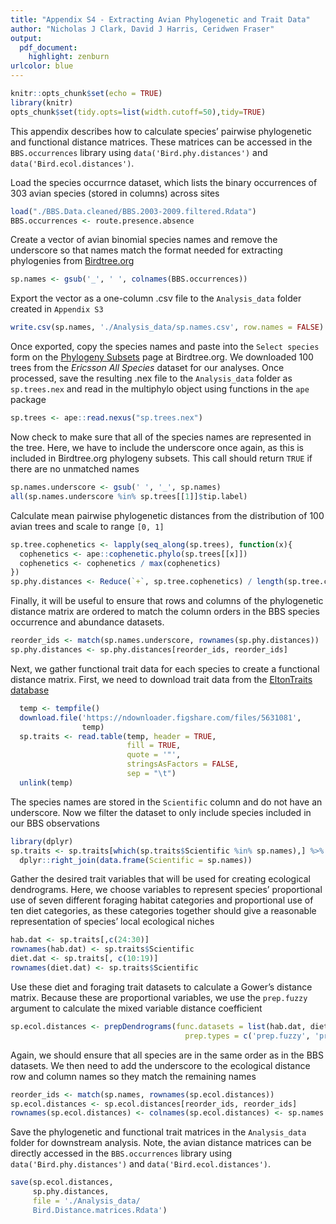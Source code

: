 ```yaml
---
title: "Appendix S4 - Extracting Avian Phylogenetic and Trait Data"
author: "Nicholas J Clark, David J Harris, Ceridwen Fraser"
output:
  pdf_document:
    highlight: zenburn
urlcolor: blue
---
```

```r
knitr::opts_chunk$set(echo = TRUE)
library(knitr)
opts_chunk$set(tidy.opts=list(width.cutoff=50),tidy=TRUE)
```

This appendix describes how to calculate species' pairwise phylogenetic and functional distance matrices. These matrices can be accessed in the `BBS.occurrences` library using `data('Bird.phy.distances')` and `data('Bird.ecol.distances')`.  
  
Load the species occurrnce dataset, which lists the binary occurrences of 303 avian species (stored in columns) across sites
```r
load("./BBS.Data.cleaned/BBS.2003-2009.filtered.Rdata")
BBS.occurrences <- route.presence.absence
```

Create a vector of avian binomial species names and remove the underscore so that names match the format needed for extracting phylogenies from [Birdtree.org](http://birdtree.org/)
```r
sp.names <- gsub('_', ' ', colnames(BBS.occurrences))
```

Export the vector as a one-column .csv file to the `Analysis_data` folder created in `Appendix S3`
```r
write.csv(sp.names, './Analysis_data/sp.names.csv', row.names = FALSE)
```

Once exported, copy the species names and paste into the `Select species` form on the [Phylogeny Subsets](http://birdtree.org/subsets/) page at Birdtree.org. We downloaded 100 trees from the *Ericsson All Species* dataset for our analyses. Once processed, save the resulting .nex file to the `Analysis_data` folder as `sp.trees.nex` and read in the multiphylo object using functions in the `ape` package
```r
sp.trees <- ape::read.nexus("sp.trees.nex")
```

Now check to make sure that all of the species names are represented in the tree. Here, we have to include the underscore once again, as this is included in Birdtree.org phylogeny subsets. This call should return `TRUE` if there are no unmatched names
```r
sp.names.underscore <- gsub(' ', '_', sp.names)
all(sp.names.underscore %in% sp.trees[[1]]$tip.label)
```

Calculate mean pairwise phylogenetic distances from the distribution of 100 avian trees and scale to range `[0, 1]`
```r
sp.tree.cophenetics <- lapply(seq_along(sp.trees), function(x){
  cophenetics <- ape::cophenetic.phylo(sp.trees[[x]])
  cophenetics <- cophenetics / max(cophenetics)
})
sp.phy.distances <- Reduce(`+`, sp.tree.cophenetics) / length(sp.tree.cophenetics)
```

Finally, it will be useful to ensure that rows and columns of the phylogenetic distance matrix are ordered to match the column orders in the BBS species occurrence and abundance datasets. 
```r
reorder_ids <- match(sp.names.underscore, rownames(sp.phy.distances))
sp.phy.distances <- sp.phy.distances[reorder_ids, reorder_ids]
```

\pagebreak

Next, we gather functional trait data for each species to create a functional distance matrix. First, we need to download trait data from the [EltonTraits database](https://figshare.com/articles/Data_Paper_Data_Paper/3559887)
```r
  temp <- tempfile()
  download.file('https://ndownloader.figshare.com/files/5631081',
                temp)
  sp.traits <- read.table(temp, header = TRUE, 
                          fill = TRUE, 
                          quote = '"',
                          stringsAsFactors = FALSE,
                          sep = "\t")
  unlink(temp)
```

The species names are stored in the `Scientific` column and do not have an underscore. Now we filter the dataset to only include species included in our BBS observations
```r
library(dplyr)
sp.traits <- sp.traits[which(sp.traits$Scientific %in% sp.names),] %>%
  dplyr::right_join(data.frame(Scientific = sp.names))
```

Gather the desired trait variables that will be used for creating ecological dendrograms. Here, we choose variables to represent species' proportional use of seven different foraging habitat categories and proportional use of ten diet categories, as these categories together should give a reasonable representation of species' local ecological niches
```r
hab.dat <- sp.traits[,c(24:30)]
rownames(hab.dat) <- sp.traits$Scientific
diet.dat <- sp.traits[, c(10:19)]
rownames(diet.dat) <- sp.traits$Scientific
```

Use these diet and foraging trait datasets to calculate a Gower's distance matrix. Because these are proportional variables, we use the `prep.fuzzy` argument to calculate the mixed variable distance coefficient
```r
sp.ecol.distances <- prepDendrograms(func.datasets = list(hab.dat, diet.dat),
                                       prep.types = c('prep.fuzzy', 'prep.fuzzy'))
```

Again, we should ensure that all species are in the same order as in the BBS datasets. We then need to add the underscore to the ecological distance row and column names so they match the remaining names
```r
reorder_ids <- match(sp.names, rownames(sp.ecol.distances))
sp.ecol.distances <- sp.ecol.distances[reorder_ids, reorder_ids]
rownames(sp.ecol.distances) <- colnames(sp.ecol.distances) <- sp.names.underscore
```

Save the phylogenetic and functional trait matrices in the `Analysis_data` folder for downstream analysis. Note, the avian distance matrices can be directly accessed in the `BBS.occurrences` library using `data('Bird.phy.distances')` and `data('Bird.ecol.distances')`.
```r
save(sp.ecol.distances,
     sp.phy.distances, 
     file = './Analysis_data/
     Bird.Distance.matrices.Rdata')
```

